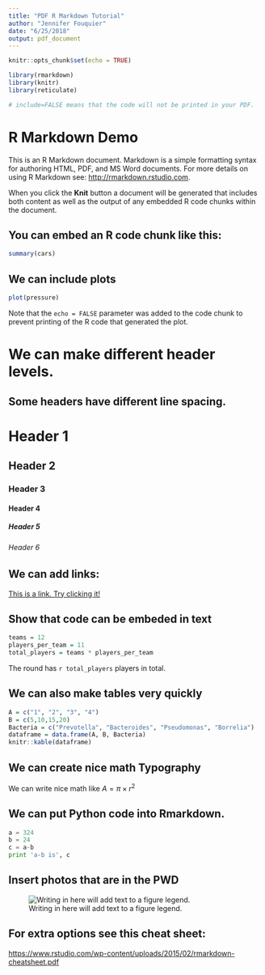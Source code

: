 ```yaml
---
title: "PDF R Markdown Tutorial"
author: "Jennifer Fouquier"
date: "6/25/2018"
output: pdf_document
---
```


```r
knitr::opts_chunk$set(echo = TRUE)
```

```r
library(rmarkdown)
library(knitr)
library(reticulate)

# include=FALSE means that the code will not be printed in your PDF. 
```
# R Markdown Demo

This is an R Markdown document. Markdown is a simple formatting syntax for authoring HTML, PDF, and MS Word documents. For more details on using R Markdown see: <http://rmarkdown.rstudio.com>.  

When you click the **Knit** button a document will be generated that includes both content as well as the output of any embedded R code chunks within the document. 

## You can embed an R code chunk like this:
```r
summary(cars)
```

## We can include plots
```r
plot(pressure)
```
Note that the `echo = FALSE` parameter was added to the code chunk to prevent printing of the R code that generated the plot.

# We can make different header levels.
## Some headers have different line spacing.

# Header 1
## Header 2
### Header 3
#### Header 4
##### Header 5
###### Header 6

## We can add links:
[This is a link. Try clicking it!](www.rstudio.com)

## Show that code can be embeded in text
```r
teams = 12
players_per_team = 11
total_players = teams * players_per_team
```
The round has `r total_players` players in total.

## We can also make tables very quickly
```r
A = c("1", "2", "3", "4")
B = c(5,10,15,20)
Bacteria = c("Prevotella", "Bacteroides", "Pseudomonas", "Borrelia") 
dataframe = data.frame(A, B, Bacteria)
knitr::kable(dataframe)
```

## We can create nice math Typography
We can write nice math like $A = \pi \times r^{2}$



## We can put Python code into Rmarkdown. 
```python
a = 324
b = 24
c = a-b
print 'a-b is', c
```

## Insert photos that are in the PWD
![Writing in here will add text to a figure legend.](7-17_PCR_gel_PT.jpg)

## For extra options see this cheat sheet: 
<https://www.rstudio.com/wp-content/uploads/2015/02/rmarkdown-cheatsheet.pdf>
